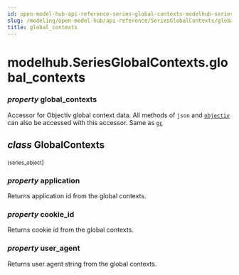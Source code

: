 ```yaml
---
id: open-model-hub-api-reference-series-global-contexts-modelhub-series-global-contexts-global-contexts
slug: /modeling/open-model-hub/api-reference/SeriesGlobalContexts/global_contexts/
title: global_contexts
---
```


# modelhub.SeriesGlobalContexts.global_contexts

<div className="property">

### <span className="type-annotation"><em>property </em></span> <span className="name">global_contexts</span>




<div className="content">

Accessor for Objectiv global context data. All methods of `json` and [`objectiv`](/modeling/open-model-hub/api-reference/SeriesGlobalContexts/modelhub.SeriesGlobalContexts.objectiv.mdx) can
also be accessed with this accessor. Same as [`gc`](/modeling/open-model-hub/api-reference/SeriesGlobalContexts/modelhub.SeriesGlobalContexts.gc.mdx)

<div className="class">

## <span className="type-annotation"><em>class</em></span> <span className="name">GlobalContexts</span>

<small className="parameter-list">(<span className="parameter" id="series_object">series_object</span></small>)


<div className="content">

<div className="property">

### <span className="type-annotation"><em>property </em></span> <span className="name">application</span>




<div className="content">

<div id="gc-application" className="hidden-anchor"></div>

Returns application id from the global contexts.


</div>


</div>

<div className="property">

### <span className="type-annotation"><em>property </em></span> <span className="name">cookie_id</span>




<div className="content">

<div id="gc-cookie-id" className="hidden-anchor"></div>

Returns cookie id from the global contexts.


</div>


</div>

<div className="property">

### <span className="type-annotation"><em>property </em></span> <span className="name">user_agent</span>




<div className="content">

<div id="gc-user-agent" className="hidden-anchor"></div>

Returns user agent string from the global contexts.


</div>


</div>


</div>


</div>


</div>


</div>
